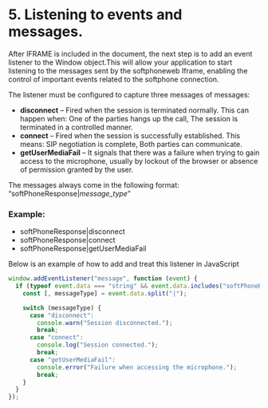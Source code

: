 # 5.	Listening to events and messages.

After IFRAME is included in the document, the next step is to add an event listener to the Window object.This will allow your application to start listening to the messages sent by the softphoneweb Iframe, enabling the control of important events related to the softphone connection.

The listener must be configured to capture three messages of messages:

- **disconnect** – Fired when the session is terminated normally. This can happen when: One of the parties hangs up the call, The session is terminated in a controlled manner.
- **connect** – Fired when the session is successfully established. This means: SIP negotiation is complete, Both parties can communicate.
- **getUserMediaFail** – It signals that there was a failure when trying to gain access to the microphone, usually by lockout of the browser or absence of permission granted by the user.

The messages always come in the following format: “softPhoneResponse|*message_type*”

### Example:

-	softPhoneResponse|disconnect
-	softPhoneResponse|connect
-	softPhoneResponse|getUserMediaFail

Below is an example of how to add and treat this listener in JavaScript

```js
window.addEventListener("message", function (event) {
  if (typeof event.data === "string" && event.data.includes("softPhoneResponse|")) {
    const [, messageType] = event.data.split("|");

    switch (messageType) {
      case "disconnect":
        console.warn("Session disconnected.");
        break;
      case "connect":
        console.log("Session connected.");
        break;
      case "getUserMediaFail":
        console.error("Failure when accessing the microphone.");
        break;
    }
  }
});
```